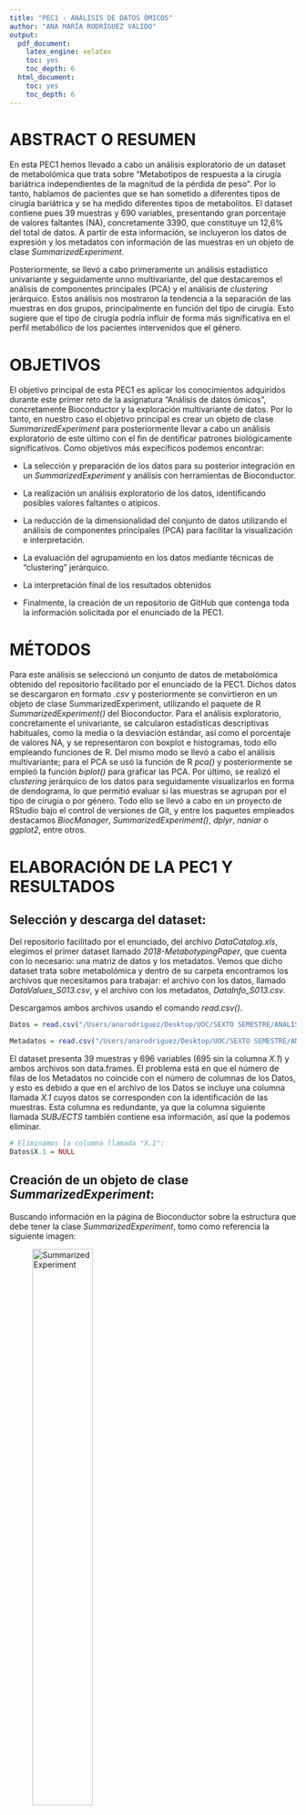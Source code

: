 ```yaml
---
title: "PEC1 - ANÁLISIS DE DATOS ÓMICOS"
author: "ANA MARÍA RODRÍGUEZ VALIDO"
output:
  pdf_document:
    latex_engine: xelatex
    toc: yes
    toc_depth: 6
  html_document:
    toc: yes
    toc_depth: 6
---
```


# **ABSTRACT O RESUMEN**

En esta PEC1 hemos llevado a cabo un análisis exploratorio de un dataset de metabolómica
que trata sobre "Metabotipos de respuesta a la cirugía bariátrica independientes de 
la magnitud de la pérdida de peso". Por lo tanto, hablamos de pacientes que se han sometido
a diferentes tipos de cirugía bariátrica y se ha medido diferentes tipos de metabolitos. 
El dataset contiene pues 39 muestras y 690 variables,  presentando gran porcentaje de 
valores faltantes (NA), concretamente 3390, que constituye un 12,6% del total de datos.
A partir de esta información, se incluyeron los datos de  expresión y los metadatos con 
información de las muestras en un objeto de clase *SummarizedExperiment*.

Posteriormente, se llevó a cabo primeramente un análisis estadístico univariante y
seguidamente unno multivariante, del que destacaremos el análisis de componentes principales 
(PCA) y el análisis de *clustering* jerárquico. Estos análisis nos mostraron la tendencia 
a la separación de las muestras en dos grupos, principalmente en función del tipo de cirugía. 
Esto sugiere que el tipo de cirugía podría influir de forma más significativa en el 
perfil metabólico de los pacientes intervenidos que el género.


# **OBJETIVOS** 

El objetivo principal de esta PEC1 es aplicar los conocimientos adquiridos durante
este primer reto de la asignatura "Análisis de datos ómicos", concretamente Bioconductor 
y la exploración multivariante de datos. Por lo tanto, en nuestro caso el objetivo
principal es crear un objeto de clase *SummarizedExperiment* para posteriormente
llevar a cabo un análisis exploratorio de este último con el fin de dentificar patrones 
biológicamente significativos.
Como objetivos más expecíficos podemos encontrar:

- La selección y preparación de los datos para su posterior integración en un *SummarizedExperiment*
y análisis con herramientas de Bioconductor.

- La realización un análisis exploratorio de los datos, identificando posibles valores faltantes
o atípicos.

- La reducción de la dimensionalidad del conjunto de datos utilizando el análisis de componentes 
principales (PCA) para facilitar la visualización e interpretación.

- La evaluación del agrupamiento en los datos mediante técnicas de "clustering" jerárquico.

- La interpretación final de los resultados obtenidos 

- Finalmente, la creación de un repositorio de GitHub que contenga toda la información
solicitada por el enunciado de la PEC1.


# **MÉTODOS**

Para este análisis se seleccionó un conjunto de datos de metabolómica obtenido del repositorio
facilitado por el enunciado de la PEC1. Dichos datos se descargaron en formato *.csv* 
y posteriormente se convirtieron en un objeto de clase SummarizedExperiment, utilizando 
el paquete de R *SummarizedExperiment()* del Bioconductor. 
Para el análisis exploratorio, concretamente el univariante, se calcularon estadísticas descriptivas
habituales, como la media o la desviación estándar, así como el porcentaje de valores NA, y se 
representaron con boxplot e histogramas, todo ello empleando funciones de R.
Del mismo modo se llevó a cabo el análisis multivariante; para el PCA se usó la
función de R *pca()* y posteriormente se empleó la función *biplot()* para graficar 
las PCA. Por último, se realizó el *clustering* jerárquico de los datos para seguidamente
visualizarlos en forma de dendograma, lo que permitió evaluar si las muestras se agrupan 
por el tipo de cirugía o por género.
Todo ello se llevó a cabo en un proyecto de RStudio bajo el control de versiones de Git,
y entre los paquetes empleados destacamos *BiocManager*, *SummarizedExperiment()*, *dplyr*,
*naniar* o *ggplot2*, entre otros.


# **ELABORACIÓN DE LA PEC1 Y RESULTADOS**

## Selección y descarga del dataset:

Del repositorio facilitado por el enunciado, del archivo *DataCatalog.xls*, elegimos el
primer dataset llamado *2018-MetabotypingPaper*, que cuenta con lo necesario: una matriz
de datos y los metadatos. Vemos que dicho dataset trata sobre metabolómica 
y dentro de su carpeta encontramos los archivos que necesitamos para trabajar: el archivo 
con los datos, llamado *DataValues_S013.csv*, y el archivo con los metadatos, *DataInfo_S013.csv*.

Descargamos ambos archivos usando el comando *read.csv()*.
```r
Datos = read.csv("/Users/anarodriguez/Desktop/UOC/SEXTO SEMESTRE/ANÁLISIS DE DATOS ÓMICOS.2/PEC1/Rodriguez_Valido_Ana_Maria_PEC1/datos/DataValues_S013.csv")

Metadatos = read.csv("/Users/anarodriguez/Desktop/UOC/SEXTO SEMESTRE/ANÁLISIS DE DATOS ÓMICOS.2/PEC1/Rodriguez_Valido_Ana_Maria_PEC1/datos/DataInfo_S013.csv")

```

El dataset presenta 39 muestras y 696 variables (695 sin la columna *X.1*) y ambos
archivos son data.frames. El problema está en que el número de filas de los Metadatos
no coincide con el número de columnas de los Datos, y esto es debido a que en el archivo
de los Datos se incluye una columna llamada *X.1* cuyos datos se corresponden con la 
identificación de las muestras. Esta columna es redundante, ya que la columna siguiente
llamada *SUBJECTS* también contiene esa información, así que la podemos eliminar.

```r
# Eliminamos la columna llamada "X.1":
Datos$X.1 = NULL
```


## Creación de un objeto de clase *SummarizedExperiment*:

Buscando información en la página de Bioconductor sobre la estructura que debe tener
la clase *SummarizedExperiment*, tomo como referencia la siguiente imagen:

![SummarizedExperiment](estructura_Se.png){ width=50% }

Por lo tanto, sabiendo gracias a la información facilitada por R usando *?SummarizedExperiment* 
que la función que crea el objeto de clase *SummarizedExperiment* es la siguiente: 

?SummarizedExperiment --> SummarizedExperiment(assays=SimpleList(), rowData=NULL, 
                          rowRanges=NULL, colData=DataFrame(), metadata=list(),
                          checkDimnames=TRUE)


Preparamos ahora cada una de las diferentes partes que lo componen.


### Preparación de las partes del *SummarizedExperiment*:

#### RowData:

Lo conforman los metadatos de las filas del *assay*, es decir, información sobre los 
metabolitos que facilita la identificación de muestras. En nuestro dataset esta información 
correspondiente a las filas se encuentra en las 5 primeras columnas del data.frame Datos,
pues estas contienen datos relacionados con los pacientes. Estos son los datos que
conforman el *rowData* y los separaremos del resto del archivo Datos:

```r
# Extraemos las columnas y las eliminamos del archivo "Datos":
row_data = Datos[ , c("SUBJECTS", "SURGERY", "AGE", "GENDER", "Group")]

Datos$SUBJECTS = NULL
Datos$SURGERY = NULL
Datos$AGE = NULL
Datos$GENDER = NULL
Datos$Group = NULL

```

Hacemos lo mismo para el archivo Metadatos para que así se cumpla que:
Número filas Metadatos = Número de columnas Datos:

```r
Metadatos = Metadatos[-c(1:5), ]
```

Sin embargo, observando más detenidamente los datos que hay en el data.frame Metadatos, 
veo que las columnas *X* y *VarName* son aparentemente iguales. Lo comprobamos y, 
si son iguales, eliminamos la columna *X* para así evitar tener datos por duplicado:

```r
identical(Metadatos$X, Metadatos$VarName)
```

Eliminamos pues la columna *X*:

```r
Metadatos$X = NULL
```

Comprobamos que el número filas Metadatos = número de columnas Datos para
continuar con el ejercicio:

```r
nrow(Metadatos) == ncol(Datos)
```

Continuamos con los datos de las muestras, *row_data*. Para poder crear el objeto de clase
*SummarizedExperiment*, se necesita que el objeto con la información de muestras tenga 
las columnas del data.frame en factores (las que no estén ya en ese formato) y también
que los nombres de las filas coincidan con los nombres de columnas de la 
matriz de expresión. Es importante tener en cuenta que el criterio que sigamos para
nombrar las filas debe respectar la no repetición, es decir, da error en cuanto dos
muestras tienen el mismo nombre. Por ello simplificaré el nombre a "Muestra_1", 
"Muestra_2", y así sucesivamente.

```r
# Convertimos las columnas del data.frame "row_data" en factores y le 
# ponemos nombres a las filas:

library(dplyr)

row_data = row_data %>%
  mutate(
    SURGERY = as.factor(SURGERY),
    GENDER  = as.factor(GENDER),
    Group   = as.factor(Group))

rownames(row_data) = paste0("Muestra_", seq_len(nrow(row_data)))

head(row_data)

```

#### Assays:

Aquí es donde guardaremos nuestra matriz de datos numéricos o matriz de expresión:
en la columnas estarán las muestras en cuestión y en las filas las características, 
que en nuestro caso son los metabolitos.
Concretamente, aquí es donde ubicaremos el archivo Datos. Tanto este archivo como
el de Metadatos están en forma de data.frame, pero para el objeto de clase *SummarizedExperiment*
es preciso que los Datos se encuentren en forma de matrices numéricas. Los Metadatos, 
en cambio, pueden seguir en forma de data.frame. Por lo tanto, convertimos el data.frame 
Datos en una matriz numérica y ponemos las filas de la misma forma que las filas de *row_data*:

```r
matriz_Datos = as.matrix(Datos)
rownames(matriz_Datos) = rownames(row_data)
```


#### colData:

Contiene información descriptiva de cada columna de la matriz de expresión,
es decir, contiene la información contenida en el archivo Metadatos.


#### Creamos el objeto de clase *SummarizedExperiment*:

Ya tenemos los parámetros necesarios:

- rawValues = La matriz de datos
- rowData = Los datos de las muestras, *row_data*
- colData = Los Metadatos

Para crear el objeto de clase *SummarizedExperiment* usaremos la función *SummarizedExperiment()*:

```r
library(SummarizedExperiment)
Sum_Exp = SummarizedExperiment(assays = list(rawValues = matriz_Datos), rowData = row_data,
    colData = Metadatos)
(Sum_Exp)

```

```r
# Lo guardamos en formato binario para más adelante:
save(Sum_Exp, file = "../Objeto/Objeto_Sum_Exp.Rda")

```

### ¿Cuáles son las principales diferencias de la clase *SummarizedExperiment* con la clase *ExpressionSet*?

Atendiendo a la información facilitada por RStudio empleando las funciones: *?SummarizedExperiment* y
*?ExpressionSet*, concluimos las siguientes diferencias en esta tabla:


| Característica                     | SummarizedExperiment                         | ExpressionSet                        |
|-----------------------------------|----------------------------------------------|---------------------------------------|
| Estructura                        | Flexible, moderna (basada en S4Vectors)      | Meno flexible. Proviene de eSet       |
| Paquete                           | SummarizedExperiment (moderno)               | Biobase (clásico)                     |
| Datos matriz de expresión         | Uno o varios assays                          | Solo una única matriz de expresión    |
| Información sobre las caracteríticas que se miden | rowData (DataFrame)           | featureData (AnnotatedDataFrame)     |
| Información sobre las muestras    | colData (DataFrame)                          | phenoData (AnnotatedDataFrame)        |
| Datos sobre el experimento        | metadata                                     | experimentData (objeto MIAME)         |



En definitiva, el objeto de clase *SummarizedExperiment* es el más moderno y el más usado
actualmente, y es el que más compatibilidad presenta con los nuevos paquetes disponibles.


## Análisis exploratorio de los datos:

### Análisis estadístico univariante:

```r
dim(Datos)
# 39 filas de muestras y 690 variables que son los metabolitos.

library(SummarizedExperiment)

# Calculamos los estadísticos habituales por fila:

media =rowMeans(Datos, na.rm = TRUE)
sd = apply(Datos, 1, sd, na.rm = TRUE)
coef_variacion = sd / media

```

Ver resumen estadístico en **Anexo 1**.

Hallamos ahora la distancia euclídea entre muestras:
```r
# La función "dist()" calcula distancias por filas, así que las transponemos:
dist_muestras = dist(t(assay(Sum_Exp)), method = "euclidean")
head(dist_muestras)
```

Una opción mejor son los boxplots, pues permiten ver la distribución de los metabolitos por muestra 
(Ver gráfico en el **Anexo 2**). Otra opción es emplear un histrograma (Ver **Anexo 3**).

Como resumen:

```r

resumen_final = function(Sum_Exp) {
  cat("Dimensiones: ", dim(Sum_Exp), "\n")
  cat("Assays: ", assayNames(Sum_Exp), "\n")
  cat("Genes/metabolitos: ", nrow(Sum_Exp), "\n")
  cat("Muestras: ", ncol(Sum_Exp), "\n")
  cat("Valores NA: ", sum(is.na(assay(Sum_Exp))), "\n")
  cat("Variables en colData: ", colnames(colData(Sum_Exp)), "\n")
}
resumen_final(Sum_Exp)
```
### Análisis estadístico multivariante:

Para llevar a cabo este análisis, tendremos como referencia los apuntes de la actividad
1.3. del aula, concretamente el archivo pdf llamado "Exploración multivariante de datos ómicos".


#### Valores perdidos o faltantes (NA):

Comenzaremos estudiando si de entre la gran cantidad de datos que disponemos
encontramos valores faltantes, NA:

```r
sum(is.na(assay(Sum_Exp)))

# Hallamos su valor en porcentaje:

sum(is.na(assay(Sum_Exp))) / length(assay(Sum_Exp)) * 100

```

Observamos que tenemos 3390 datos NA, lo que representa un 12,6% del total de los datos. 
Ahora vamos a estudiar más en profundidad estos datos usando el paquete *naniar*. Este 
permite, entre otras cosas, visualizar qué variables tienen más NA y hacer gráficos con 
ellos (ver gráfico en **Anexo 4**).

```r
library(naniar)

# Transformamos en data.frame la matriz de expresión contenida en "assay" para poder
# trabajar con el paquete "naniar":

assay_df =  as.data.frame(t(assay(Sum_Exp, "rawValues")))

# Empleando la función "miss_var_summary", visualizamos cuántos valores faltan por 
# columna (variable/metabolito), pues esta función que calcula el número y el porcentaje 
# de valores NA por variable que conforma cada una de las columnas:

library(naniar)
library(ggplot2)

NA_summary = miss_var_summary(assay_df)

```


El gráfico muestra que varias muestras contienen un gran porcentaje de valores NA.
¿Y qué hacemos con estos valores NA? Les asignaremos un valor, concretamente 0, que
nos indica pues que en esa casilla falta un dato, es decir, que no se detectó la
concentración de ese metabolito en cuestión.

```r
# Extremos de nuevo la matriz de expresión pero esta vez no hace falta transformarla
# en un data.frame:
assay = assay(Sum_Exp, "rawValues")

# Creamos un nuevo conjunto de datos:
assay_NA = assay

# Reemplazamos los valores de NA por 0:
assay_NA[is.na(assay_NA)] = 0

```


#### Análisis de componentes principales (PCA):

El PCA se suele emplear para el análisis exploratorio multivariado pues muy útil para 
reducir la dimensión de los datos facilitando así su visualización. En R existen 
múltiples paquetes que permiten realizar PCA de forma sencilla, siendo una opción 
interesante el paquete *PCAtools*, disponible en Bioconductor. Sin embargo, este paquete 
no trabaja directamente con objetos de tipo *SummarizedExperiment*, sino que requiere 
una matriz o data.frame numérico para los datos y para los metadatos.
Asimismo, para poder realizar este análisis, necesitamos que no hayan datos NA, por 
lo que usamos el *assay* creado anteriormente que carece de NA. Para esto, primeramente 
debemos añadir la nueva matriz de datos sin NA al objeto *Sum_Exp*:
```r
assays(Sum_Exp)$rawValues_sin_NA = assay_NA
Sum_Exp
assayNames(Sum_Exp)

```
Vemos que nuestro *SummarizedExperiment* cuenta con las dos matrices de datos.

```r
library(PCAtools)

# Para el PCA debemos transponer la matriz, de tal manera que las filas pasan a ser columnas
# y las columnas pasan a ser filas

data = t(assay(Sum_Exp, "rawValues_sin_NA"))

# Con la función "pca" procedemos al análisis:

PCA = pca(data, metadata = rowData(Sum_Exp), removeVar = 0.1)

```

Para visualizar nuestras componentes principales, lo primero que hacemos es usar 
la función *screeplot* para ver cuánto aporta cada componente principal y, a partir 
de ahí sacar los diferentes gráficos con la función *biplot*. El gráfico muestra 
el porcentaje de variación frente a las componentes principales (ver **Anexo 5**).

Vemos que las 4 primeras componentes son suficientes para realizar el análisis, pero
sobre todo las 3 primeras:

- Las componentes 1 y 2 (PC1 y PC2) explican una gran parte de la variabilidad, 
probablemente más del 50% entre las dos.

- Las componentes 3 y 4 (PC3 y PC4) explican menos variabilidad pero todavía aportan algo útil.

Para visualizar nuestras componentes principales emplearemos la función *biplot()*,
que crea un gráfico que permite visualizar las muestras o bien las muestras y las 
variables cuyos valores están más relacionados con las componentes. Por defecto, 
*biplot()* muestra PC1-PC2, pero nosotros también estudiaremos otras combinaciones,
concretamente: PC1-PC3 y PC2-PC3.
Probaremos diferentes variables para ver cuál separa mejor los grupos en el PCA.
Concretamente probaremos por género ("GENDER") y por tipo de cirugía ("SURGERY").
Ver **Anexo 6** para el análisis PC1-PC2, PC1-PC3 y PC2-PC3 para la variable "GENDER".

Cambiamos ahora de variable para separar los grupos en el PCA: por tipo de cirugía ("SURGERY").
Ver **Anexo 7** para el análisis PC1-PC2, PC1-PC3 y PC2-PC3 para la variable "SURGERY".


**Conclusión general sobre el PCA:** 

- En cuanto a la variable "GENDER", esta no parece ser un factor que influya en gran 
medida en las principales fuentes de variación en estos datos. Vimos que en el mejor 
de los casos con PC1-PC3 hay una leve de separación, pero no es suficiente como para concluir 
que la variable "GENDER" separa bien los grupos en el PCA.

- La variable "SURGERY", sin embargo, parece  tener bastante que ver con cómo varían 
los datos, sobre todo en la primera componente principal (PC1), que es la que más información
explica (35.19%). Separa por tanto bastante bien los grupos, obervándose en el gráfico PC1-PC2 
una separación bastante clara entre los grupos "by pass" y "tubular".


#### *Clustering* jerárquico:

Para finalizar este análisis multivariante, realizaremos un *clustering* jerárquico 
y posteriormente lo visualizaremos en un dendrograma (ver **Anexo 8**).


Viendo a qué grupos pertenecen cada muestra, vemos que las muestras de color verde
se agrupan fundamentalmente por el tipo de cirugía "by pass" y las de color rosa
por el tipo de cirugía "tubular". En cuanto al género, se reparte entre ambos grupos
de color sin seguir un patrón concreto.


# DISCUSIÓN

Con este trabajo, se ha podido ver la gran importancia que tiene el análisis exploratorio
de los datos, especialmente el análisis multivariante debido a que nos permite trabajar 
con múltiples variables a la vez y, además, ayuda a reducir la dimensionalidad de 
los datos sin perder mucha información. Es decir, con el análisis multivatiante
podemos llevar a cabo un analisis de los datos más exhautivo, sacando así mejores conclusiones. 
Por otro lado, la principal limitación con la que me he encontrado ha sido la gran cantidad
de valores faltantes, lo que dificulta el análisis exacto de los datos así como
el uso de funciones de R más sofisticadas. 
Sin embargo, a pesar de las limitaciones, hemos podido diferenciar una clara separación
por grupos, concretamente por el tipo de cirugía llevada a cabo. Esto sugiere que,
probablemente, las diferentes concentraciones de los metabolitos se encuentran influenciadas
por el tipo de cirugía aplicada.


# CONCLUSIONES

Tras organizar el conjunto de datos metabolómicos en un objeto de clase *SummarizedExperiment*,
el análisis exploratorio permitió detectar problemas de calidad de los datos, destacándose
la gran cantidad de valores NA. 
El PCA mostró una agrupación de los datos más clara por tipo de cirugía que por género,
lo cual quedó reforzado tras realizar el análisis de *clustering* jerárquico y el
dendograma. Por lo tanto, podemos concluir que el tipo de cirugía llevada a cabo 
tiene un efecto más significativo en el perfil metabólico de los pacientes intervenidos
que el género.
Todo este análisis está versionado con Git y está disponible públicamente en el repositorio
de Github llamado: **Rodriguez-Valido-Ana-Maria-PEC1**.


# REFERENCIAS

Para la resolución de esta PEC1 he empleado el material proporcionado en el aula para 
el Reto 1, destacando el pdf "Exploración multivariante de datos ómicos" y los enlaces: 
"Casos y Ejemplos Resueltos de Análisis Multivariante" y "Exploración "naive" de datos 
de microarrays con R". De igual forma, Bioconductor también ha sido de gran ayuda ya que en él he podido
encontrar información acerca de qué es y cómo se estructura un *SummarizedExperiment*:
**[Enlace](https://www.bioconductor.org/packages/release/bioc/vignettes/SummarizedExperiment/inst/doc/SummarizedExperiment.html#assays)**. El enlace al repositorio de GitHub con el código que he utilizado para abordar el análisis
es: **[Enlace_repositorio](https://github.com/Ana-UOCstudy/Rodriguez-Valido-Ana-Maria-PEC1)**




# ANEXOS

## Anexo 1

```r
resumen = data.frame(
  media = media,
  sd = sd,
  cv = coef_variacion)

resumen
```


## Anexo 2

```r
boxplot(assay(Sum_Exp), main = "Distribución por muestra", ylab = "Muestras", 
        las = 2, cex.axis = 0.5)
```

## Anexo 3

```r
hist(assay(Sum_Exp), 
     main = "Distribución valores numéricos", 
     col = "lightblue", breaks = 100)
```

## Anexo 4

```r
ggplot(NA_summary, aes(x = reorder(variable, n_miss), y = n_miss)) +
  geom_bar(stat = "identity", fill = "steelblue") +
  coord_flip() +
  labs(title = "Valores NA por variable", x = "Variable", y = "Cantidad de NA")
```

## Anexo 5

```r
screeplot(PCA, axisLabSize = 8, titleLabSize = 15)
```

## Anexo 6

```r
biplot(PCA, x = "PC1", y = "PC2", showLoadings = FALSE, labSize = 2, pointSize = 2,
       axisLabSize = 7, title = "PCA por género PC1 y PC2", colby = "GENDER",
       hline = 0, vline = 0, legendPosition = "bottom")

grafico_PCA = biplot(PCA, x = "PC1", y = "PC2", showLoadings = FALSE, labSize = 2, pointSize = 2,
       axisLabSize = 7, ellipse = TRUE, title = "PCA por género PC1 y PC2", colby = "GENDER",
       hline = 0, vline = 0, legendPosition = "bottom")

# Ajustamos las dimensiones de los ejes para ver mejor el gráfico:
grafico_PCA + coord_fixed() + xlim(-4000, 4000) + ylim(-2000, 2000)
```

Analizando el gráfico vemos que los puntos están coloreados según género (femenino, F, en rojo, 
masculino, M, en turquesa) y que las muestras de ambos géneros están muy agrupadas 
y mezcladas, lo que hace que no haya una clara división a lo largo de PC1 ni PC2.
Por lo tanto, podemos concluir que la información de género no explica la variabilidad 
en las primeros componentes. Probaremos con las componente PC1 - PC3, y PC2 - PC3: 
       
```r
grafico_PCA_2 = biplot(PCA, x = "PC1", y = "PC3", showLoadings = FALSE, labSize = 2, pointSize = 2,
       axisLabSize = 7, ellipse = TRUE, title = "PCA por género PC1 y PC3", colby = "GENDER",
       hline = 0, vline = 0, legendPosition = "bottom")

# Ajustamos las dimensiones de los ejes para ver mejor el gráfico:
grafico_PCA_2 + coord_fixed() + xlim(-4000, 4000) + ylim(-2000, 2000)
```

En comparación con el anterior gráfico, vemos que se observa una ligera separación
entre los géneros (F y M), aunque sigue habiendo bastante solapamiento.

```r
grafico_PCA_3 = biplot(PCA, x = "PC2", y = "PC3", showLoadings = FALSE, labSize = 2, pointSize = 2,
       axisLabSize = 7, ellipse = TRUE, title = "PCA por género PC2 y PC3", colby = "GENDER",
       hline = 0, vline = 0, legendPosition = "bottom")

# Ajustamos las dimensiones de los ejes para ver mejor el gráfico:
grafico_PCA_3 + coord_fixed() + xlim(-4000, 4000) + ylim(-2000, 2000)
```

Este gráfico, sin embargo, es bastante peor que los dos anteriores porque, por un lado,
en conjunto las componentes 2 y 3 explican menos variación que la PC1, y por otro lado, 
hay menos separación entre los grupos, superponiéndose casi totalmente las elipses.

## Anexo 7

```r
biplot(PCA, x = "PC1", y = "PC2", showLoadings = FALSE, labSize = 2, pointSize = 2,
       axisLabSize = 7, title = "PCA por tipo de cirugía PC1 y PC2", colby = "SURGERY",
       hline = 0, vline = 0, legendPosition = "bottom")

grafico_PCA_4 = biplot(PCA, x = "PC1", y = "PC2", showLoadings = FALSE, labSize = 2, pointSize = 2,
       axisLabSize = 7, ellipse = TRUE, title = "PCA por tipo de cirugía PC1 y PC2", colby = "SURGERY",
       hline = 0, vline = 0, legendPosition = "bottom")

# Ajustamos las dimensiones de los ejes para ver mejor el gráfico:
grafico_PCA_4 + coord_fixed() + xlim(-4000, 4000) + ylim(-2000, 2000)
```

Empleando la variable "SURGERY" vemos que ahora hay una separación más clara entre 
los dos grupos (cirugía "by pass" y cirugía "tubular"), lo que hace que las elipses 
estén separadas y que apenas se solapen.

Analizamos ahora PC1-PC3 y PC2-PC3 como hicimos para la variable "GENDER":

```r
grafico_PCA_5 = biplot(PCA, x = "PC1", y = "PC3", showLoadings = FALSE, labSize = 2, pointSize = 2,
       axisLabSize = 7, ellipse = TRUE, title = "PCA por tipo de cirugía PC1 y PC3", colby = "SURGERY",
       hline = 0, vline = 0, legendPosition = "bottom")

# Ajustamos las dimensiones de los ejes para ver mejor el gráfico:
grafico_PCA_5 + coord_fixed() + xlim(-4000, 4000) + ylim(-2000, 2000)
```


Para PC1-PC3 se observa también una separación a lo largo del eje X (PC1), pero menos 
marcada que en el gráfico PC1-PC2, motivo por el cual las elipses tienen cierto solapamiento.


```r
grafico_PCA_6 = biplot(PCA, x = "PC2", y = "PC3", showLoadings = FALSE, labSize = 2, pointSize = 2,
       axisLabSize = 7, ellipse = TRUE, title = "PCA por tipo de cirugía PC2 y PC3", colby = "SURGERY",
       hline = 0, vline = 0, legendPosition = "bottom")

# Ajustamos las dimensiones de los ejes para ver mejor el gráfico:
grafico_PCA_6 + coord_fixed() + xlim(-4000, 4000) + ylim(-2000, 2000)
```

Para este gráfico PC2-PC3 las muestras están muy mezcladas y no hay una sepación clara,
motivo por el que las elipses de los dos grupos se solapan mucho.

## Anexo 8

```r
library(factoextra)

# Obtenemos el clustering jerárquico:
datos_clustering = scale(assay(Sum_Exp, "rawValues_sin_NA"))
clustering = hclust(dist(datos_clustering), method = "ward.D2")

# Dibujar el dendrograma
fviz_dend(clustering, cex = 0.6, k = 2, k_colors = c("pink", "forestgreen"), rect = TRUE)

```

